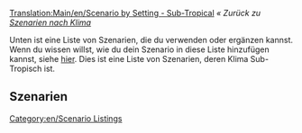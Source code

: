 [[Translation:Main/en/Scenario by Setting - Sub-Tropical]]
''« Zurück zu [[Main/de/Szenarien nach Klima|Szenarien nach Klima]]''

[[Category:en/Scenario Listings]]

Unten ist eine Liste von Szenarien, die du verwenden oder ergänzen kannst. Wenn du wissen willst, wie du dein Szenario in diese Liste hinzufügen kannst, siehe [[Main/en/List of player-made scenarios|hier]]. Dies ist eine Liste von Szenarien, deren Klima Sub-Tropisch ist.

==Szenarien==